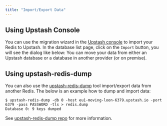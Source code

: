 ```yaml
---
title: "Import/Export Data"
---
```

## Using Upstash Console
You can use the migration wizard in the
[Upstash console](https://console.upstash.com) to import your Redis to Upstash.
In the database list page, click on the `Import` button, you will see the dialog
like below:
You can move your data from either an Upstash database or a database in another
provider (or on premise).
## Using upstash-redis-dump
You can also use the
[upstash-redis-dump](https://github.com/upstash/upstash-redis-dump) tool
import/export data from another Redis.
The below is an example how to dump and import data:
```shell
$ upstash-redis-dump -db 0 -host eu1-moving-loon-6379.upstash.io -port 6379 -pass PASSWORD -tls > redis.dump
Database 0: 9 keys dumped
```
See [upstash-redis-dump repo](https://github.com/upstash/upstash-redis-dump) for
more information.